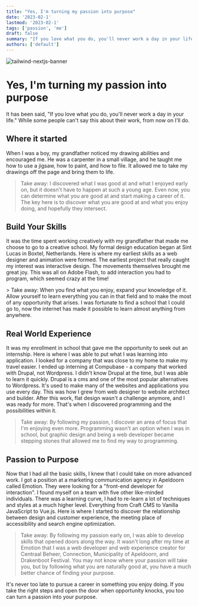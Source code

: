```yaml
---
title: "Yes, I'm turning my passion into purpose"
date: '2023-02-1'
lastmod: '2023-02-1'
tags: ['passion', 'me']
draft: false
summary: "If you love what you do, you'll never work a day in your life."
authors: ['default']
---
```


![tailwind-nextjs-banner](/static/images/passion.jpg)

# Yes, I'm turning my passion into purpose

It has been said, "If you love what you do, you'll never work a day in
your life." While some people can't say this about their work, from now
on I'll do.

## Where it started

When I was a boy, my grandfather noticed my
drawing abilities and encouraged me. He was a carpenter in a small
village, and he taught me how to use a jigsaw, how to paint, and how to
file. It allowed me to take my drawings off the page and bring them to
life.

> ​Take away: I discovered what I was good at and what I enjoyed early on,
> but it doesn't have to happen at such a young age. Even now, you can
> determine what you are good at and start making a career of it. The key
> here is to discover what you are good at and what you enjoy doing, and
> hopefully they intersect.

## Build Your Skills

It was the time spent working creatively with my
grandfather that made me choose to go to a creative school. My formal
design education began at Sint Lucas in Boxtel, Netherlands. Here is
where my earliest skills as a web designer and animation were formed.
The earliest project that really caught my interest was interactive
design. The movements themselves brought me great joy. This was all on
Adobe Flash, to add interaction you had to program, which seemed crazy
at the time!

​> Take away: When you find what you enjoy, expand your knowledge of it.
Allow yourself to learn everything you can in that field and to make the
most of any opportunity that arises. I was fortunate to find a school
that I could go to, now the internet has made it possible to learn
almost anything from anywhere.

## Real World Experience

It was my enrollment in school that gave me the
opportunity to seek out an internship. Here is where I was able to put
what I was learning into application. I looked for a company that was
close to my home to make my travel easier. I ended up interning at
Compubase - a company that worked with Drupal, not Wordpress. I didn't
know Drupal at the time, but I was able to learn it quickly. Drupal is a
cms and one of the most popular alternatives to Wordpress. It's used to
make many of the websites and applications you use every day. This was
how I grew from web designer to website architect and builder. After
this work, flat design wasn't a challenge anymore, and I was ready for
more. That's when I discovered programming and the possibilities within
it.

> ​Take away: By following my passion, I discover an area of focus that
> I'm enjoying even more. Programming wasn't an option when I was in
> school, but graphic design and being a web developer became stepping
> stones that allowed me to find my way to programming.

## Passion to Purpose

Now that I had all the basic skills, I knew that I
could take on more advanced work. I got a position at a marketing
communication agency in Apeldoorn called Emotion. They were looking for
a "front-end developer for interaction". I found myself on a team with
five other like-minded individuals. There was a learning curve, I had to
re-learn a lot of techniques and styles at a much higher level.
Everything from Craft CMS to Vanilla JavaScript to Vue.js. Here is where
I started to discover the relationship between design and customer
experience, the meeting place of accessibility and search engine
optimization.

> ​Take away: By following my passion early on, I was able to develop
> skills that opened doors along the way. It wasn't long after my time at
> Emotion that I was a web developer and web experience creator for
> Centraal Beheer, Connection, Municipality of Apeldoorn, and Drakenboot
> Festival. You may not know where your passion will take you, but by
> following what you are naturally good at, you have a much better chance
> of finding your purpose.

It's never too late to pursue a career in something you enjoy doing. If
you take the right steps and open the door when opportunity knocks, you
too can turn a passion into your purpose.
